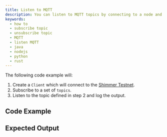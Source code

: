 ```yaml
---
title: Listen to MQTT
description: You can listen to MQTT topics by connecting to a node and using the `Client.subscribe()` function.
keywords:
  - how to
  - subscribe topic
  - unsubscribe topic
  - MQTT
  - listen MQTT
  - java
  - nodejs
  - python
  - rust
---
```



The following code example will:

1. Create a `Client` which will connect to the [Shimmer Testnet](https://api.testnet.shimmer.network).
2. Subscribe to a set of `topics`.
3. Listen to the topic defined in step 2 and log the output.

## Code Example

<Tabs groupId="language">
  <TabItem value="rust" label="Rust">
    <RustCode />
  </TabItem>
  <TabItem value="node" label="Node.js">
    <NodejsCode />
  </TabItem>
  <TabItem value="python" label="Python">
    <PythonCode />
  </TabItem>
  <TabItem value="java" label="Java">
    <JavaCode />
  </TabItem>
</Tabs>

## Expected Output

<Tabs groupId="language">
  <TabItem value="rust" label="Rust">
    <RustOutput />
  </TabItem>
  <TabItem value="node" label="Node.js">
    <NodejsOutput />
  </TabItem>
  <TabItem value="python" label="Python">
    <PythonOutput />
  </TabItem>
  <TabItem value="java" label="Java">
    <JavaOutput />
  </TabItem>
</Tabs>
